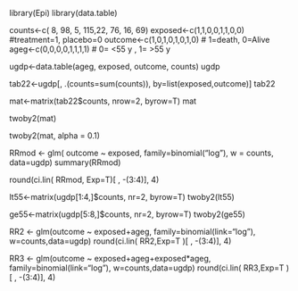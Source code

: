 library(Epi)
library(data.table)

counts<-c( 8, 98, 5, 115,22, 76, 16, 69)
exposed<-c(1,1,0,0,1,1,0,0) #treatment=1, placebo=0
outcome<-c(1,0,1,0,1,0,1,0) # 1=death, 0=Alive
ageg<-c(0,0,0,0,1,1,1,1) # 0= <55 y , 1= >55 y

ugdp<-data.table(ageg, exposed, outcome, counts)
ugdp

tab22<-ugdp[,
            .(counts=sum(counts)),
            by=list(exposed,outcome)]
tab22

mat<-matrix(tab22$counts, nrow=2, byrow=T)
mat

twoby2(mat)

twoby2(mat, alpha = 0.1)

RRmod <- glm( outcome ~ exposed, 
              family=binomial("log"), 
              w = counts, 
              data=ugdp)
summary(RRmod)

round(ci.lin( RRmod, Exp=T)[ , -(3:4)], 4)


lt55<-matrix(ugdp[1:4,]$counts, nr=2, byrow=T)
twoby2(lt55)

ge55<-matrix(ugdp[5:8,]$counts, nr=2, byrow=T)
twoby2(ge55)


RR2 <- glm(outcome ~ exposed+ageg, 
              family=binomial(link="log"), 
              w=counts,data=ugdp)
round(ci.lin( RR2,Exp=T )[ , -(3:4)], 4)

RR3 <- glm(outcome ~ exposed+ageg+exposed*ageg, 
           family=binomial(link="log"), 
           w=counts,data=ugdp)
round(ci.lin( RR3,Exp=T )[ , -(3:4)], 4)
